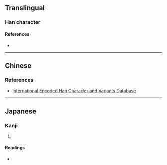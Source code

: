 {{also|巠}}
{{character info}}
==Translingual==

===Han character===
{{Han char|rn=32|rad=土|as=04|sn=7|four=|canj=MVVG|ids=⿳一巛土}}

====References====
* {{Han ref|kx=0226.101|dkj=04962|hdz=10422.120|uh=5759|ud=22361}}

----

==Chinese==
{{zh-see|巠|v}}

===References===
* [http://chardb.iis.sinica.edu.tw/char/9050 International Encoded Han Character and Variants Database]

----

==Japanese==

===Kanji===
{{ja-kanji|grade=|rs=土04}}

# {{rfdef|ja|sort=土04}}

====Readings====
* {{ja-readings|on=[[けい]] (kei)|kun=}}